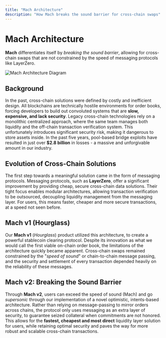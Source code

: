 ```yaml
---
title: "Mach Architecture"
description: "How Mach breaks the sound barrier for cross-chain swaps"
---
```


# Mach Architecture

**Mach** differentiates itself by _breaking the sound barrier_, allowing for cross-chain swaps that are not constrained by the speed of messaging protocols like LayerZero.

![Mach Architecture Diagram](https://docs.mach.exchange/~gitbook/image?url=https%3A%2F%2F2022487005-files.gitbook.io%2F%7E%2Ffiles%2Fv0%2Fb%2Fgitbook-x-prod.appspot.com%2Fo%2Fspaces%252FBAHWbUztTgbMK2A8fqqv%252Fuploads%252FBc9Nzai68Tc2C2viWDPB%252Fimage.png%3Falt%3Dmedia%26token%3Dd6020676-fbd1-45c1-acea-29cf0c3192bb&width=768&dpr=4&quality=100&sign=b82e4c6d&sv=2)

## Background

In the past, cross-chain solutions were defined by costly and inefficient design. All blockchains are technically hostile environments for order books, forcing developers to build out convoluted systems that are **slow, expensive, and lack security**. Legacy cross-chain technologies rely on a monolithic centralized approach, where the same team manages both liquidity and the off-chain transaction verification system. This unfortunately introduces significant security risk, making it dangerous to store assets inside. In the past five years, pool-based bridge exploits have resulted in just over **$2.8 billion** in losses - a massive and unforgivable amount in our industry.

## Evolution of Cross-Chain Solutions

The first step towards a meaningful solution came in the form of messaging protocols. Messaging protocols, such as **LayerZero**, offer a significant improvement by providing cheap, secure cross-chain data solutions. Their tight focus enables modular architectures, allowing transaction verification to be outsourced, decoupling liquidity management from the messaging layer. For users, this means faster, cheaper and more secure transactions, at a speed not seen before.

## Mach v1 (Hourglass)

Our **Mach v1** (_Hourglass_) product utilized this architecture, to create a powerful stablecoin clearing protocol. Despite its innovation as what we would call the first viable on-chain order book, the limitations of the architecture quickly became apparent. Cross-chain swaps remained constrained by the "_speed of sound_" or chain-to-chain message passing, and the security and settlement of every transaction depended heavily on the reliability of these messages.

## Mach v2: Breaking the Sound Barrier

Through **Mach v2**, users can exceed the speed of sound (Mach) and go _supersonic_ through our implementation of a novel optimistic, intents-based architecture. Rather than relying on message-passing to mirror orders across chains, the protocol only uses messaging as an extra layer of security, to guarantee seized collateral when commitments are not honored. This allows for the **fastest, cheapest and most direct** liquidity layer solution for users, while retaining optimal security and paves the way for more robust and scalable cross-chain transactions.
